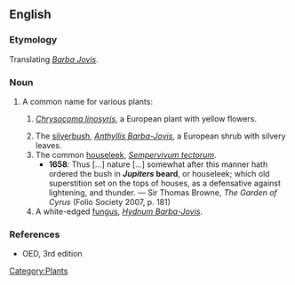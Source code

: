==English==
===Etymology===
Translating {{L.}} ''[[Barba Jovis]]''.

===Noun===
{{en-noun|-|sg=[[Jupiter]][['s]] [[beard]]}}

# A common name for various plants:
##{{obsolete}} ''[[Chrysocoma linosyris]]'', a European plant with yellow flowers.
## The [[silverbush]], ''[[Anthyllis Barba-Jovis]]'', a European shrub with silvery leaves.
## The common [[houseleek]], ''[[Sempervivum tectorum]]''.
##*'''1658''': Thus [...] nature [...] somewhat after this manner hath ordered the bush in '''''Jupiters'' beard''', or houseleek; which old superstition set on the tops of houses, as a defensative against lightening, and thunder. — Sir Thomas Browne, ''The Garden of Cyrus'' (Folio Society 2007, p. 181)
## A white-edged [[fungus]], ''[[Hydnum Barba-Jovis]]''.

===References===
*OED, 3rd edition

[[Category:Plants]]